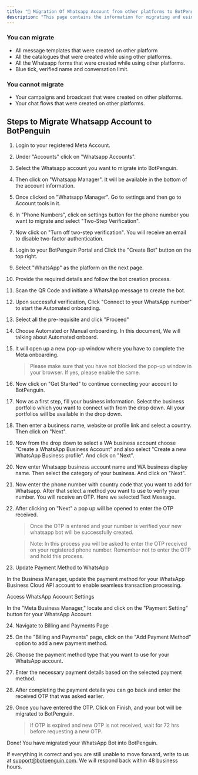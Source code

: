 ```yaml
---
title: "🐧 Migration Of Whatsapp Account from other platforms to BotPenguin."
description: "This page contains the information for migrating and using your whatsapp account that was created on other platforms in BotPenguin."
---
```


### **You can migrate**

- All message templates that were created on other platform
- All the catalogues that were created while using other platforms.
- All the Whatsapp forms that were created while using other platforms.
- Blue tick, verified name and conversation limit.

### **You cannot migrate**

- Your campaigns and broadcast that were created on other platforms.
- Your chat flows that were created on other platforms.

## **Steps to Migrate Whatsapp Account to BotPenguin**

 1. Login to your registered Meta Account.
 2. Under "Accounts" click on "Whatsapp Accounts".
 3. Select the Whatsapp account you want to migrate into BotPenguin.
 4. Then click on "Whatsapp Manager". It will be available in the bottom of the account information.
 5. Once clicked on "Whatsapp Manager". Go to settings and then go to Account tools in it.
 6. In "Phone Numbers", click on settings button for the phone number you want to migrate and select "Two-Step Verification".
 7. Now click on "Turn off two-step verification". You will receive an email to disable two-factor authentication.
 8. Login to your BotPenguin Portal and Click the "Create Bot" button on the top right.
 9. Select "WhatsApp" as the platform on the next page.
10. Provide the required details and follow the bot creation process.
11. Scan the QR Code and initiate a WhatsApp message to create the bot.
12. Upon successful verification, Click "Connect to your WhatsApp number" to start the Automated onboarding.
13. Select all the pre-requisite and click "Proceed"
14. Choose Automated or Manual onboarding. In this document, We will talking about Automated onboard.
15. It will open up a new pop-up window where you have to complete the Meta onboarding.

    > Please make sure that you have not blocked the pop-up window in your browser. If yes, please enable the same.
16. Now click on "Get Started" to continue connecting your account to BotPenguin.
17. Now as a first step, fill your business information. Select the business portfolio which you want to connect with from the drop down. All your portfolios will be available in the drop down.
18. Then enter a business name, website or profile link and select a country. Then click on "Next".
19. Now from the drop down to select a WA business account choose "Create a WhatsApp Business Account" and also select "Create a new WhatsApp Business profile". And click on "Next".
20. Now enter Whatsapp business account name and WA business display name. Then select the category of your business. And click on "Next".
21. Now enter the phone number with country code that you want to add for Whatsapp. After that select a method you want to use to verify your number. You will receive an OTP. Here we selected Text Message.
22. After clicking on "Next" a pop up will be opened to enter the OTP received.

    > Once the OTP is entered and your number is verified your new whatsapp bot will be successfully created.

    > Note: In this process you will be asked to enter the OTP received on your registered phone number. Remember not to enter the OTP and hold this process.
23. Update Payment Method to WhatsApp

In the Business Manager, update the payment method for your WhatsApp Business Cloud API account to enable seamless transaction processing.

Access WhatsApp Account Settings

In the "Meta Business Manager," locate and click on the "Payment Setting" button for your WhatsApp Account.

24. Navigate to Billing and Payments Page
25. On the "Billing and Payments" page, click on the "Add Payment Method" option to add a new payment method.
26. Choose the payment method type that you want to use for your WhatsApp account.
27. Enter the necessary payment details based on the selected payment method.
28. After completing the payment details you can go back and enter the received OTP that was asked earlier.
29. Once you have entered the OTP. Click on Finish, and your bot will be migrated to BotPenguin.

    > If OTP is expired and new OTP is not received, wait for 72 hrs before requesting a new OTP.

Done\! You have migrated your WhatsApp Bot into BotPenguin.

If everything is correct and you are still unable to move forward, write to us at  [support@botpenguin.com](mailto:support@botpenguin.com). We will respond back within 48 business hours.